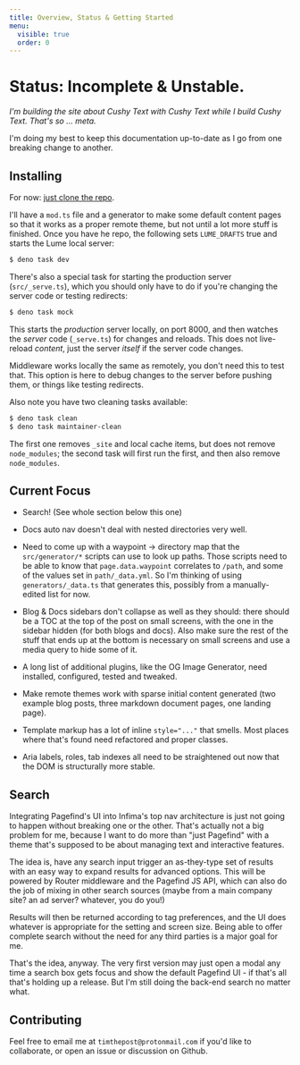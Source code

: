 ```yaml
---
title: Overview, Status & Getting Started
menu:
  visible: true
  order: 0
---
```

# Status: <span class="text--danger">Incomplete & Unstable.</span>

_I'm building the site about Cushy Text with Cushy Text while I build Cushy 
Text. That's so ... meta._ 

I'm doing my best to keep this documentation up-to-date as I go from one breaking 
change to another. 

## Installing

For now: [just clone the repo](https://github.com/timthepost/cushytext).

I'll have a `mod.ts` file and a generator to make some default content pages so that it 
works as a proper remote theme, but not until a lot more stuff is finished. Once you have 
he repo, the following sets `LUME_DRAFTS` true and starts the Lume local server:

```bash
$ deno task dev
```

There's also a special task for starting the production server (`src/_serve.ts`),
which you should only have to do if you're changing the server code or testing 
redirects:

```bash
$ deno task mock
```

This starts the _production_ server locally, on port 8000, and then watches
the _server_ code (`_serve.ts`) for changes and reloads. This does not live-reload
_content_, just the server _itself_ if the server code changes.

Middleware works locally the same as remotely, you don't need this to test that. 
This option is here to debug changes to the server before pushing them, or
things like testing redirects.

Also note you have two cleaning tasks available:

```bash
$ deno task clean
$ deno task maintainer-clean
```

The first one removes `_site` and local cache items, but does not remove `node_modules`; 
the second task will first run the first, and then also remove `node_modules`.

## Current Focus

 - Search! (See whole section below this one)

 - Docs auto nav doesn't deal with nested directories very well.

 - Need to come up with a waypoint -> directory map that the `src/generator/*`
   scripts can use to look up paths. Those scripts need to be able to know 
   that `page.data.waypoint` correlates to `/path`, and some of the values
   set in `path/_data.yml`. So I'm thinking of using `generators/_data.ts` 
   that generates this, possibly from a manually-edited list for now. 

 - Blog & Docs sidebars don't collapse as well as they should: there should be 
   a TOC at the top of the post on small screens, with the one in the sidebar hidden
   (for both blogs and docs). Also make sure the rest of the stuff that ends up at 
   the bottom is necessary on small screens and use a media query to hide some of it.

 - A long list of additional plugins, like the OG Image Generator, need 
   installed, configured, tested and tweaked.

 - Make remote themes work with sparse initial content generated (two example 
   blog posts, three markdown document pages, one landing page).

 - Template markup has a lot of inline `style="..."` that smells. Most places
   where that's found need refactored and proper classes.

 - Aria labels, roles, tab indexes all need to be straightened out now that the 
   DOM is structurally more stable.

## Search 

Integrating Pagefind's UI into Infima's top nav architecture is just not going to
happen without breaking one or the other. That's actually not a big problem for 
me, because I want to do more than "just Pagefind" with a theme that's supposed
to be about managing text and interactive features.

The idea is, have any search input trigger an as-they-type set of results with an
easy way to expand results for advanced options. This will be powered by Router 
middleware and the Pagefind JS API, which can also do the job of mixing in other 
search sources (maybe from a main company site? an ad server? whatever, you do you!)

Results will then be returned according to tag preferences, and the UI does whatever 
is appropriate for the setting and screen size. Being able to offer complete 
search without the need for any third parties is a major goal for me.

That's the idea, anyway. The very first version may just open a modal any time a
search box gets focus and show the default Pagefind UI - if that's all that's holding
up a release. But I'm still doing the back-end search no matter what.

## Contributing

Feel free to email me at `timthepost@protonmail.com` if you'd like to collaborate, or open 
an issue or discussion on Github. 